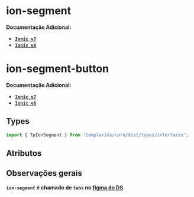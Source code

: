 
<Meta of={segmentStories} />

# ion-segment

**Documentação Adicional:**

- **[`Ionic v7`](https://ionicframework.com/docs/api/segment)**
- **[`Ionic v6`](https://ionicframework.com/docs/v6/api/segment)**

# ion-segment-button

**Documentação Adicional:**

- **[`Ionic v7`](https://ionicframework.com/docs/api/segment-button)**
- **[`Ionic v6`](https://ionicframework.com/docs/v6/api/segment-button)**

## Types

```ts
import { TpIonSegment } from 'templarios/core/dist/types/interfaces';
```

## Atributos

<Canvas of={segmentStories.Default} />
<Controls of={segmentStories.Default} />

## Observações gerais

**`ion-segment` é chamado de `tabs` no [figma do DS](https://www.figma.com/file/2j9jNt3PmQXpzD3IQJkyZe/01.-Componentes?type=design&node-id=4368-21907&mode=design&t=0LzVIEmf1wXxh5L1-0)**.
